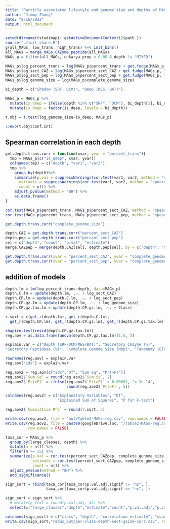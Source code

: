 ```yaml
---
title: "Particle associated lifestyle and genome size and depths of MAGs"
author: "Jimmy Zhong"
date: "8/16/2022"
output: html_document
---
```


```r
setwd(dirname(rstudioapi::getActiveDocumentContext()$path ))
source("./init_share.R")
g(all_MAGs, low_trans, high_trans) %=% init_bins()
all_MAGs = merge_MAGs_CAZyme_peptide(all_MAGs)
MAGs_p = filter(all_MAGs, eukarya_prop < 0.05 & depth != "MIXED")
```

```r
MAGs_p$log_percent_trans = log(MAGs_p$percent_trans + get.fudge(MAGs_p, "percent_trans"))
MAGs_p$log_sect_CAZ = log(MAGs_p$percent_sect_CAZ + get.fudge(MAGs_p, "percent_sect_CAZ"))
MAGs_p$log_sect_pep = log(MAGs_p$percent_sect_pep + get.fudge(MAGs_p, "percent_sect_pep"))
MAGs_p$log_genome_size = log(MAGs_p$complete_genome_size)

bi_depth = c("Shadow (SRF, DCM)", "Deep (MES, BAT)")

MAGs_p = MAGs_p %>%
  mutate(is_deep = ifelse(depth %in% c("SRF", "DCM"), bi_depth[1], bi_depth[2])) %>%
  mutate(is_deep = factor(is_deep, levels = bi_depth))

t.obj = t.test(log_genome_size~is_deep, MAGs_p)

1/exp(t.obj$conf.int)
```

## Spearman correlation in each depth
```r
get.depth.trans.corr = function(xvar, yvar = "percent_trans"){
  tmp = MAGs_p[c("is_deep", xvar, yvar)]
  colnames(tmp) = c("depth", "var1", "var2")
  tmp %>%
    group_by(depth)%>%
    summarize(p.val = suppressWarnings(cor.test(var1, var2, method = "spearman")$p.val),
      estimate = suppressWarnings(cor.test(var1, var2, method = "spearman")$estimate),
      count = n()) %>%
    adjust_pvalue(method = "BH") %>%
    as.data.frame()
}

cor.test(MAGs_p$percent_trans, MAGs_p$percent_sect_CAZ, method = "spearman")
cor.test(MAGs_p$percent_trans, MAGs_p$percent_sect_pep, method = "spearman")

get.depth.trans.corr("complete_genome_size")

depth.CAZ = get.depth.trans.corr("percent_sect_CAZ")
depth.pep = get.depth.trans.corr("percent_sect_pep")
sel = c("depth", "count", "p.val", "estimate")
merge.CAZpep = merge(depth.CAZ[sel], depth.pep[sel], by = c("depth", "count"))
```

```r
get.depth.trans.corr(xvar = "percent_sect_CAZ", yvar = "complete_genome_size")
get.depth.trans.corr(xvar = "percent_sect_pep", yvar = "complete_genome_size")
```


## addition of models
```r
depth.lm = lm(log_percent_trans~depth, data=MAGs_p)
depth.C.lm = update(depth.lm, .~. + log_sect_CAZ)
depth.CP.lm = update(depth.C.lm, .~. + log_sect_pep)
depth.CP.gz.lm = update(depth.CP.lm, .~. + log_genome_size)
depth.CP.gz.tax.lm = update(depth.CP.gz.lm, .~. + Class)

r.sqrt = c(get_r(depth.lm), get_r(depth.C.lm), 
  get_r(depth.CP.lm), get_r(depth.CP.gz.lm), get_r(depth.CP.gz.tax.lm))

shapiro.test(resid(depth.CP.gz.tax.lm))
reg.aov = as.data.frame(anova(depth.CP.gz.tax.lm)[1:5, ])

explain.var = c("Depth (SRF/DCM/MES/BAT)", "Secretory CAZyme (%)",
"Secretory Peptidase (%)", "Complete Genome Size (Mbp)", "Taxonomy (Class)")

rownames(reg.aov) = explain.var
reg.aov['idx'] = explain.var

reg.aov2 = reg.aov[c("idx","Df", "Sum Sq", "Pr(>F)")]
reg.aov2$`Sum Sq` = round(reg.aov2$`Sum Sq`, 2)
reg.aov2$`Pr(>F)` = ifelse(reg.aov2$`Pr(>F)` < 0.00001, "< 1e-14", 
                           round(reg.aov2$`Pr(>F)`, 5))

colnames(reg.aov2) = c("Explanatory Variables", "Df",
                       "Explained Sum of Squares", "P for F-test")

reg.aov2$`Cumulative R^2` = round(r.sqrt, 3)

write.csv(reg.aov2, file = "out/Table2-MAGs-reg.csv", row.names = FALSE)
write.csv(reg.aov2, file = paste0(googleDrive.loc, "/Table2-MAGs-reg.csv"),
          row.names = FALSE)
```





```r
taxa_cor = MAGs_p %>%
  group_by(large_classes, depth) %>%
  mutate(n = n()) %>%
  filter(n >= 15) %>%
  summarize(p.val = cor.test(percent_sect_CAZpep, complete_genome_size, method = "spearman")$p.val,
            estimate = cor.test(percent_sect_CAZpep, complete_genome_size, method = "spearman")$estimate,
            count = n()) %>%
  adjust_pvalue(method = "BH") %>%
  add_significance()

sign_sort = rbind(taxa_cor[taxa_cor$p.val.adj.signif != "ns", ],
                  taxa_cor[taxa_cor$p.val.adj.signif == "ns", ]) 

sign_sort = sign_sort %>%
  # mutate(p_text = round(p.val.adj, 4)) %>%
  select(c("large_classes","depth","estimate","count","p.val.adj","p.val.adj.signif"))

colnames(sign_sort) = c("class", "depth", "correlation estimate", "count", "adjusted p-value", "significance")
write.csv(sign_sort,"redux_out/per-class-depth-sect-gsize-corr.csv", row.names = FALSE)
```


